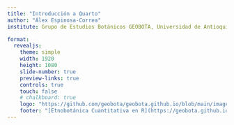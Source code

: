 ```yaml
---
title: "Introducción a Quarto"
author: "Álex Espinosa-Correa"
institute: Grupo de Estudios Botánicos GEOBOTA, Universidad de Antioquia

format: 
  revealjs:
    theme: simple
    width: 1920
    height: 1080
    slide-number: true
    preview-links: true
    controls: true
    touch: false
    # chalkboard: true
    logo: "https://github.com/geobota/geobota.github.io/blob/main/images/xii-ccb/xii-ccb-logo.png?raw=true"
    footer: "[Etnobotánica Cuantitativa en R](https://geobota.github.io/xii-ccb-etnobotanica/)"
---
```


